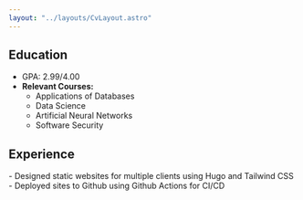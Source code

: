 ```yaml
---
layout: "../layouts/CvLayout.astro"
---
```



## Education

<div
  class="my-2  last:border-0 border-b-2 border-neutral-300 dark:border-neutral-700">

<CvEntry
  title="BS, Computer Science"
  startDate="2017-08-22"
  endDate="2021-05-09"
  employer="University of Mary Washington"
  location="Fredericksburg, VA">
  - GPA: 2.99/4.00 
  - **Relevant Courses:** 
    - Applications of Databases 
    - Data Science 
    - Artificial Neural Networks 
    - Software Security
</CvEntry>

 
</div>

## Experience

<CvEntry title="Web Developer" startDate="2022-01-28" employer="Freelance" location="Remote">
-   Designed static websites for multiple clients using Hugo and Tailwind CSS
-   Deployed sites to Github using Github Actions for CI/CD
</CvEntry>